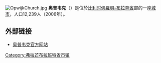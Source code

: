 {{Unreferenced|time=2018-08-14T11:43:47+00:00}}
[[File:OpwijkChurch.jpg|thumb]]
'''奥普韦克'''（{{lang-nl|Opwijk}}）是位於[[比利时|比利时]][[佛羅明-布拉奔省|佛羅明-布拉奔省]]部的一座[[城市|城市]]，人口12,239人（2006年）。

== 外部链接 ==
* [http://www.opwijk.be/ 奥普韦克官方网站] {{Wayback|url=http://www.opwijk.be/ |date=20190325174025 }}

{{佛罗明-布拉奔省市区}}
{{Belgium-geo-stub}}
{{DEFAULTSORT:Opwijk}}

[[Category:弗拉芒布拉班特省市镇|Category:弗拉芒布拉班特省市镇]]